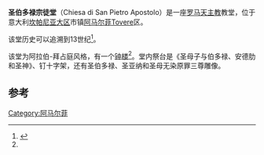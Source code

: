 '''圣伯多禄宗徒堂'''（Chiesa di San Pietro Apostolo）是一座[[罗马天主教|罗马天主教]]教堂，位于意大利[[坎帕尼亚大区|坎帕尼亚大区]]市镇[[阿马尔菲|阿马尔菲]]Tovere区。

该堂历史可以追溯到13世纪<ref name=gargano>{{Cite web|url = https://www.comune.amalfi.sa.it/origini.asp?p=6|title = I casali extramoenia|author = Giuseppe Gargano|access-date = 14 giugno 2015|archive-date = 2017-02-18|archive-url = https://web.archive.org/web/20170218185859/http://www.comune.amalfi.sa.it/origini.asp?p=6|dead-url = no}}</ref>。

该堂为阿拉伯-拜占庭风格，有一个[[钟楼|钟楼]]<ref name=gargano/>。堂内祭台是《圣母子与伯多禄、安德肋和圣神》、钉十字架，还有圣伯多禄、圣亚纳和圣母无染原罪三尊雕像。

== 参考 ==
<references />
[[Category:阿马尔菲|Category:阿马尔菲]]